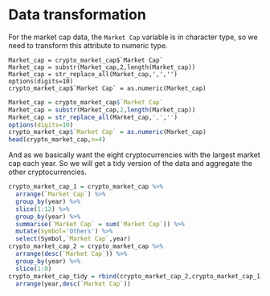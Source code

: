 # Data transformation


For the market cap data, the `Market Cap` variable is in character type, so we need to transform this attribute to numeric type.

    Market_cap = crypto_market_cap$`Market Cap`
    Market_cap = substr(Market_cap,2,length(Market_cap))
    Market_cap = str_replace_all(Market_cap,',','')
    options(digits=10)
    crypto_market_cap$`Market Cap` = as.numeric(Market_cap)
    
```r
Market_cap = crypto_market_cap$`Market Cap`
Market_cap = substr(Market_cap,2,length(Market_cap))
Market_cap = str_replace_all(Market_cap,',','')
options(digits=10)
crypto_market_cap$`Market Cap` = as.numeric(Market_cap)
head(crypto_market_cap,n=4)
```

And as we basically want the eight cryptocurrencies with the largest market cap each year. So we will get a tidy version of the data and aggregate the other cryptocurrencies.

```r
crypto_market_cap_1 = crypto_market_cap %>%
  arrange(`Market Cap`) %>%
  group_by(year) %>%
  slice(1:12) %>%
  group_by(year) %>%
  summarise(`Market Cap` = sum(`Market Cap`)) %>%
  mutate(Symbol='Others') %>%
  select(Symbol,`Market Cap`,year)
crypto_market_cap_2 = crypto_market_cap %>%
  arrange(desc(`Market Cap`)) %>%
  group_by(year) %>%
  slice(1:8)
crypto_market_cap_tidy = rbind(crypto_market_cap_2,crypto_market_cap_1) %>%
  arrange(year,desc(`Market Cap`))
```